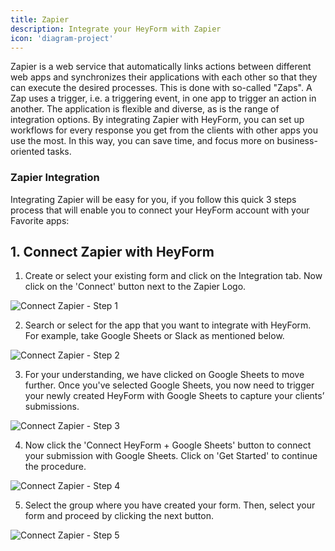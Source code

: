 ```yaml
---
title: Zapier
description: Integrate your HeyForm with Zapier
icon: 'diagram-project'
---
```


Zapier is a web service that automatically links actions between different web apps and synchronizes their applications with each other so that they can execute the desired processes. This is done with so-called "Zaps". A Zap uses a trigger, i.e. a triggering event, in one app to trigger an action in another. The application is flexible and diverse, as is the range of integration options. By integrating Zapier with HeyForm, you can set up workflows for every response you get from the clients with other apps you use the most. In this way, you can save time, and focus more on business-oriented tasks.

### Zapier Integration

Integrating Zapier will be easy for you, if you follow this quick 3 steps process that will enable you to connect your HeyForm account with your Favorite apps:

## 1. Connect Zapier with HeyForm

1. Create or select your existing form and click on the Integration tab. Now click on the 'Connect' button next to the Zapier Logo.

<img
  src="https://heyform.b-cdn.net/images/integrations/zapier/connect-zapier.png"
  alt="Connect Zapier - Step 1"
/>

2. Search or select for the app that you want to integrate with HeyForm. For example, take Google Sheets or Slack as mentioned below.

<img
  src="https://heyform.b-cdn.net/images/integrations/zapier/connect-zapier-2.png"
  alt="Connect Zapier - Step 2"
/>

3. For your understanding, we have clicked on Google Sheets to move further. Once you've selected Google Sheets, you now need to trigger your newly created HeyForm with Google Sheets to capture your clients’ submissions.

<img
  src="https://heyform.b-cdn.net/images/integrations/zapier/connect-zapier-3.png"
  alt="Connect Zapier - Step 3"
/>

4. Now click the 'Connect HeyForm + Google Sheets' button to connect your submission with Google Sheets. Click on 'Get Started' to continue the procedure.

<img
  src="https://heyform.b-cdn.net/images/integrations/zapier/connect-zapier-4.png"
  alt="Connect Zapier - Step 4"
/>

5. Select the group where you have created your form. Then, select your form and proceed by clicking the next button.

<img
  src="https://heyform.b-cdn.net/images/integrations/zapier/connect-zapier-5.png"
  alt="Connect Zapier - Step 5"
/>
